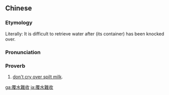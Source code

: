 {{also|覆水难收}}
==Chinese==
{{zh-forms|s=覆水难收}}

===Etymology===
Literally: It is difficult to retrieve water after (its container) has been knocked over.

===Pronunciation===
{{zh-pron
|m=fùshuǐnánshōu
|c=fuk1 seoi2 naan4 sau1
|cat=prov
}}

===Proverb===
{{zh-proverb}}

# [[don't cry over spilt milk]].

[[ga:覆水難收]]
[[ja:覆水難收]]